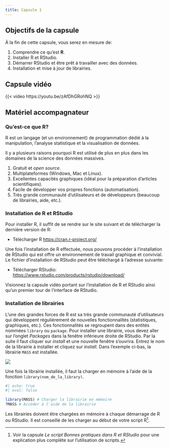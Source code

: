 ```yaml
---
title: Capsule 1
---
```


## Objectifs de la capsule

À la fin de cette capsule, vous serez en mesure de:

1. Comprendre ce qu’est **R**.
2. Installer R et RStudio.
3. Démarrer RStudio et être prêt à travailler avec des données.
4. Installation et mise à jour de librairies.

## Capsule vidéo

{{< video https://youtu.be/zAfDhGRohNQ >}}

## Matériel accompagnateur

### Qu'est-ce que R?

R est un langage (et un environnement) de programmation dédié à la manipulation, l’analyse statistique et la visualisation de données.

Il y a plusieurs raisons pourquoi R est utilisé de plus en plus dans les domaines de la science des données massives.

1. Gratuit et _open source_.
2. Multiplateformes (Windows, Mac et Linux).
3. Excellentes capacités graphiques (idéal pour la préparation d’articles scientifiques).
4. Facile de développer vos propres fonctions (automatisation).
5. Très grande communauté d'utilisateurs et de développeurs (beaucoup de librairies, aide, etc.).

### Installation de R et RStudio

Pour installer R, il suffit de se rendre sur le site suivant et de télécharger la dernière version de R:

- Télécharger R [https://cran.r-project.org/](https://cran.r-project.org/)

Une fois l'installation de R effectuée, nous pouvons procéder à l'installation de RStudio qui est offre un environnement de travail graphique et convivial. Le fichier d'installation de RStudio peut être téléchargé à l'adresse suivante:

- Télécharger RStudio: [https://www.rstudio.com/products/rstudio/download/](https://www.rstudio.com/products/rstudio/download/)

::: {.callout-tip}
Visionnez la capsule vidéo portant sur l'installation de R et RStudio ainsi qu'un premier tour de l'interface de RStudio.
:::

### Installation de librairies

L'une des grandes forces de R est sa très grande communauté d'utilisateurs qui développent régulièrement de nouvelles fonctionnalités (statistiques, graphiques, etc.). Ces fonctionnalités se regroupent dans des entités nommées `library` ou `package`. Pour installer une librairie, vous devez aller sur l'onglet _Packages_ dans la fenêtre inférieure droite de RStudio. Par la suite il faut cliquer sur _install_ et une nouvelle fenêtre s'ouvrira. Entrez le nom de la librairie à installer et cliquez sur _install_. Dans l'exemple ci-bas, la librairie `MASS` est installée.

![](../images/package_install.gif)

Une fois la librairie installée, il faut la charger en mémoire à l'aide de la fonction `library(nom_de_la_library)`.

```r
#| echo: true
#| eval: false

library(MASS) # Charger la librairie en mémoire
?MASS # Accéder à l'aide de la librairie
```

::: {.callout-tip}
Les librairies doivent être chargées en mémoire à chaque démarrage de R ou RStudio. Il est conseillé de les charger au début de votre script R[^1].
:::

[^1]: Voir la capsule _Le script Bonnes pratiques dans R et RStudio_ pour une explication plus complète sur l'utilisation de scripts.
